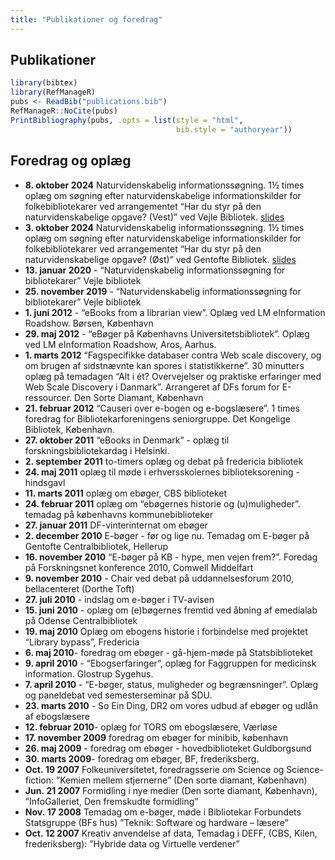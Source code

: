 ```yaml
---
title: "Publikationer og foredrag"
---
```

## Publikationer

```r
library(bibtex)
library(RefManageR)
pubs <- ReadBib("publications.bib")
RefManageR::NoCite(pubs)
PrintBibliography(pubs, .opts = list(style = "html",
                                     bib.style = "authoryear"))
```


## Foredrag og oplæg

* **8. oktober 2024** Naturvidenskabelig informationssøgning. 1½ times oplæg om søgning
efter naturvidenskabelige informationskilder for folkebibliotekarer ved arrangementet
"Har du styr på den naturvidenskabelige opgave? (Vest)" ved Vejle Bibliotek. 
[slides](https://christianknudsen.info/notes/20241003-natvid-lit-search/)
* **3. oktober 2024** Naturvidenskabelig informationssøgning. 1½ times oplæg om søgning
efter naturvidenskabelige informationskilder for folkebibliotekarer ved arrangementet
"Har du styr på den naturvidenskabelige opgave? (Øst)" ved Gentofte Bibliotek.
[slides](https://christianknudsen.info/notes/20241003-natvid-lit-search/)
* **13. januar 2020** - "Naturvidenskabelig informationssøgning for bibliotekarer" Vejle bibliotek
* **25. november 2019** - "Naturvidenskabelig informationssøgning for bibliotekarer" Vejle bibliotek
* **1. juni 2012** - “eBooks from a librarian view”. Oplæg ved LM eInformation Roadshow. Børsen, København
* **29. maj 2012** - “eBøger på Københavns Universitetsbibliotek”. Oplæg ved LM eInformation Roadshow, Aros, Aarhus.
* **1. marts 2012** "Fagspecifikke databaser contra Web scale discovery, og om
brugen af sidstnævnte kan spores  i statistikkerne".
30 minutters oplæg på temadagen "Alt i ét? Overvejelser og praktiske erfaringer med Web Scale Discovery i Danmark".
Arrangeret af DFs forum for E-ressourcer. Den Sorte Diamant, København
* **21. februar 2012** "Causeri over e-bogen og e-bogslæsere". 1 times foredrag for Bibliotekarforeningens seniorgruppe. Det Kongelige Bibliotek, København.
* **27. oktober 2011** “eBooks in Denmark” - oplæg til forskningsbibliotekardag i Helsinki.
* **2. september 2011** to-timers oplæg og debat på fredericia bibliotek
* **24. maj 2011** oplæg til møde i erhversskolernes biblioteksorening - hindsgavl
* **11. marts 2011** oplæg om ebøger, CBS biblioteket
* **24. februar 2011** oplæg om "ebøgernes historie og (u)muligheder". temadag på københavns kommunebiblioteker
* **27. januar 2011** DF-vinterinternat om ebøger
* **2. december 2010** E-bøger - før og lige nu. Temadag om E-bøger på Gentofte Centralbibliotek, Hellerup
* **16. november 2010** “E-bøger på KB - hype, men vejen frem?”. Foredag på Forskningsnet konference 2010, Comwell Middelfart
* **9. november 2010** - Chair ved debat på uddannelsesforum 2010, bellacenteret (Dorthe Toft)
* **27. juli 2010** - indslag om e-bøger i TV-avisen
* **15. juni 2010** - oplæg om (e)bøgernes fremtid ved åbning af emedialab på Odense Centralbibliotek
* **19. maj 2010** Oplæg om ebogens historie i forbindelse med projektet "Library bypass", Fredericia
* **6. maj 2010**- foredrag om ebøger - gå-hjem-møde på Statsbiblioteket
* **9. april  2010** -  "Ebogserfaringer", oplæg for Faggruppen for medicinsk information. Glostrup Sygehus.
* **7. april 2010** - "E-bøger, status, muligheder og begrænsninger". Oplæg og paneldebat ved semesterseminar på SDU.
* **23. marts 2010** - So Ein Ding, DR2 om vores udbud af ebøger og udlån af ebogslæsere
* **12. februar 2010**-  oplæg for TORS om ebogslæsere, Værløse
* **17. november 2009** foredrag om ebøger for minibib, københavn
* **26. maj 2009** - foredrag om ebøger - hovedbiblioteket Guldborgsund
* **30. marts 2009**-  foredrag om ebøger, BF, frederiksberg.
* **Oct. 19 2007** Folkeuniversitetet, foredragsserie om Science og Science-fiction: ”Kemien mellem stjernerne” (Den sorte diamant, København) 
* **Jun. 21 2007** Formidling i nye medier (Den sorte diamant, København), ”InfoGalleriet, Den fremskudte formidling”
* **Nov. 17 2008** Temadag om e-bøger, møde i Bibliotekar Forbundets Statsgruppe (BFs hus) ”Teknik: Software og hardware – læsere”
* **Oct. 12 2007** Kreativ anvendelse af data, Temadag i DEFF, (CBS, Kilen, frederiksberg): ”Hybride data og Virtuelle verdener” 




	
